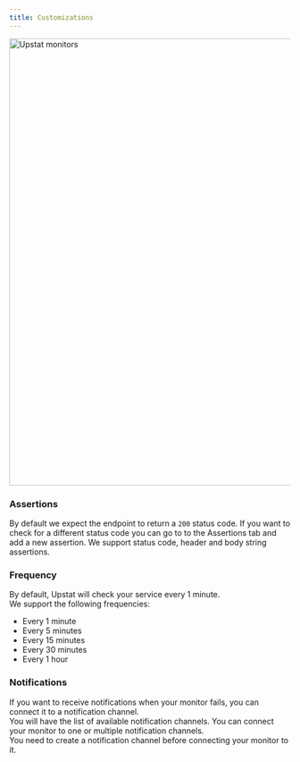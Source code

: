 ```yaml
---
title: Customizations
---
```


<img
  alt="Upstat monitors"
  src="/assertions.png"
  width="800"
  height="800"
/>

### Assertions
By default we expect the endpoint to return a `200` status code. If you want to check for a different status code you can go to to the Assertions tab and add a new assertion.
We support status code, header and body string assertions.

### Frequency
By default, Upstat will check your service every 1 minute.<br/>
We support the following frequencies:
- Every 1 minute
- Every 5 minutes
- Every 15 minutes
- Every 30 minutes
- Every 1 hour

### Notifications
If you want to receive notifications when your monitor fails, you can connect it to a notification channel.<br/>
You will have the list of available notification channels. You can connect your monitor to one or multiple notification channels.<br/>
You need to create a notification channel before connecting your monitor to it.

<Card
href="/docs/deployment"
title="Notifications"
description="Set up alerts to receive notifications about issues before they impact users."
/>